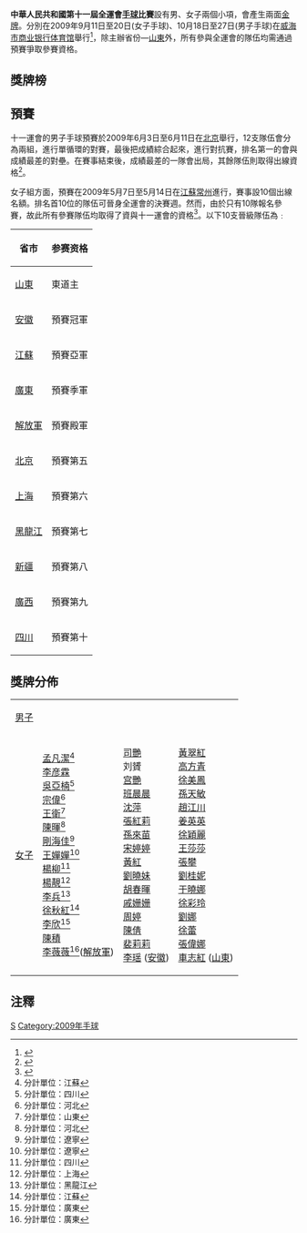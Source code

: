 '''中華人民共和國第十一屆全運會[[手球|手球]]比賽'''設有男、女子兩個小項，會產生兩面[[金牌|金牌]]。分別在2009年9月11日至20日(女子手球)、10月18日至27日(男子手球)在[[威海市商业银行体育馆|威海市商业银行体育馆]]舉行<ref>{{Cite web |url=http://result.11th-games.org.cn/zh-cn/Schedule_cn.aspx |title=十一運會賽程 |accessdate=2009-07-18 |archive-date=2009-07-20 |archive-url=https://web.archive.org/web/20090720113232/http://result.11th-games.org.cn/zh-cn/Schedule_cn.aspx |dead-url=no }}</ref>，除主辦省份—[[山東|山東]]外，所有參與全運會的隊伍均需通過預賽爭取參賽資格。

==獎牌榜==

==預賽==
十一運會的男子手球預賽於2009年6月3日至6月11日在[[北京|北京]]舉行，12支隊伍會分為兩組，進行單循環的對賽，最後把成績綜合起來，進行對抗賽，排名第一的會與成績最差的對壘。在賽事結束後，成績最差的一隊會出局，其餘隊伍則取得出線資格<ref>{{Cite web |url=http://sports.sina.com.cn/o/2009-06-04/08344414900.shtml |title=十一运会男子手球预赛在京开战 12队参赛仅淘汰1队 |accessdate=2009-06-07 |archive-date=2016-03-04 |archive-url=https://web.archive.org/web/20160304131757/http://sports.sina.com.cn/o/2009-06-04/08344414900.shtml |dead-url=no }}</ref>。

女子組方面，預賽在2009年5月7日至5月14日在[[江蘇|江蘇]][[常州|常州]]進行，賽事設10個出線名額。排名首10位的隊伍可晉身全運會的決賽週。然而，由於只有10隊報名參賽，故此所有參賽隊伍均取得了資與十一運會的資格<ref>{{Cite web |url=http://handball.sport.org.cn/guonei/2009-05-12/247349.html |title=全运会女子手球预赛 十支劲旅鏖战常州奥体中心 |access-date=2009-06-07 |archive-url=https://web.archive.org/web/20101205024019/http://handball.sport.org.cn/guonei/2009-05-12/247349.html |archive-date=2010-12-05 |dead-url=yes }}</ref>。以下10支晉級隊伍為﹕
{| class="wikitable" 
! 省市
! 参赛资格
|-
|[[山東|山東]]||東道主
|-
|[[安徽|安徽]]||預賽冠軍
|-
|[[江蘇|江蘇]]||預賽亞軍
|-
|[[廣東|廣東]] ||預賽季軍
|-
|[[解放軍|解放軍]]||預賽殿軍
|-
|[[北京|北京]]||預賽第五 
|-
|[[上海|上海]]||預賽第六
|-
|[[黑龍江省|黑龍江]] ||預賽第七
|-
|[[新疆|新疆]]||預賽第八
|-
|[[廣西|廣西]]||預賽第九
|-
|[[四川|四川]]||預賽第十 
|}

==獎牌分佈==
{| {{MedalistTable|type=項目}}
|-
| [[中華人民共和國第十一屆全運會男子手球比賽|男子]]
| 
| 
| 
|-
| [[中華人民共和國第十一屆全運會女子手球比賽|女子]]
| [[孟凡潔|孟凡潔]]<ref name="蘇">分計單位：江蘇</ref><br>[[李彦霖|李彦霖]]<br>[[吳亞楠|吳亞楠]]<ref name="川">分計單位：四川</ref><br>[[宗偉|宗偉]]<ref name="冀">分計單位：河北</ref><br>[[王衛|王衛]]<ref name="魯">分計單位：山東</ref><br>[[陳暉|陳暉]]<ref name="冀">分計單位：河北</ref><br>[[剛海佳|剛海佳]]<ref name="遼">分計單位：遼寧</ref><br>[[王嬋嬋|王嬋嬋]]<ref name="遼">分計單位：遼寧</ref><br>[[楊柳|楊柳]]<ref name="川">分計單位：四川</ref><br>[[楊靚|楊靚]]<ref name="滬">分計單位：上海</ref><br>[[李兵|李兵]]<ref name="黑">分計單位：黑龍江</ref><br>[[徐秋紅|徐秋紅]]<ref name="蘇">分計單位：江蘇</ref><br>[[李欣|李欣]]<ref name="粵">分計單位：廣東</ref><br>[[陳積|陳積]]<br>[[李薇薇|李薇薇]]<ref name="粵">分計單位：廣東</ref>([[解放軍|解放軍]])
| [[司艷|司艷]]<br>刘贇<br>[[宫艷|宫艷]]<br>[[班晨晨|班晨晨]]<br>[[沈萍|沈萍]]<br>[[張紅莉|張紅莉]]<br>[[孫來苗|孫來苗]]<br>[[宋婷婷|宋婷婷]]<br>[[黃紅|黃紅]]<br>[[劉曉妹|劉曉妹]]<br>[[胡春暉|胡春暉]]<br>[[戚姗姗|戚姗姗]]<br>[[周婷|周婷]]<br>[[陳倩|陳倩]]<br>[[裴莉莉|裴莉莉]]<br>[[李瑶|李瑶]] ([[安徽|安徽]])
| [[黃翠紅|黃翠紅]]<br>[[高方青|高方青]]<br>[[徐美鳳|徐美鳳]]<br>[[孫天敏|孫天敏]]<br>[[趙江川|趙江川]]<br>[[姜英英|姜英英]]<br>[[徐穎麗|徐穎麗]]<br>[[王莎莎|王莎莎]]<br>[[張攀|張攀]]<br>[[劉桂妮|劉桂妮]]<br>[[于曉娜|于曉娜]]<br>[[徐彩玲|徐彩玲]]<br>[[劉娜|劉娜]]<br>[[徐蕾|徐蕾]]<br>[[張偉娜|張偉娜]]<br>[[車志紅|車志紅]] ([[山東|山東]])
|}

==注釋==
<references/>

{{中华人民共和国第十一届运动会}}

[[Category:中华人民共和国第十一届运动会比赛项目|S]]
[[Category:2009年手球|Category:2009年手球]]